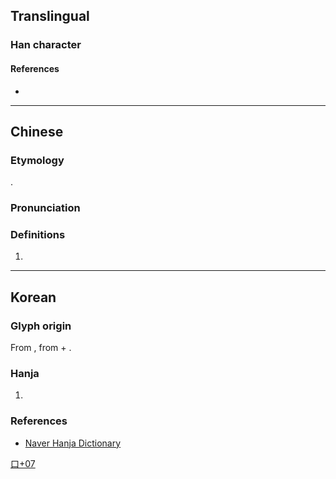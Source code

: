 {{character info}}
==Translingual==

===Han character===
{{Han char|rn=30|rad=口|as=07|sn=10|four=|canj=DJRP|ids=⿱末叱}}

====References====
* {{Han ref|kx=0193.051|dj=0344.181|hdz=10624.121|uh=551C|ud=21788}}

----

==Chinese==
{{zh-forms}}

===Etymology===
{{obor|zh|ko|唜}}.

===Pronunciation===
{{zh-pron
|m=mò
|c=
|cat=
}}

===Definitions===
{{zh-hanzi}}

# {{n-g|Only used in Korean placenames.}}

----

==Korean==

===Glyph origin===
From {{inh|ko|okm|唜}}, from {{m|okm|末|t=[[end]]}} + {{m|okm|叱|tr=-s}}.

===Hanja===
{{ko-hanja|말}}

# {{rfdef|ko|sort=口07}}

===References===
* [http://hanja.naver.com/hanja?q=%E5%94%9C Naver Hanja Dictionary]

[[Category:Korean-only CJKV Characters|口+07]]